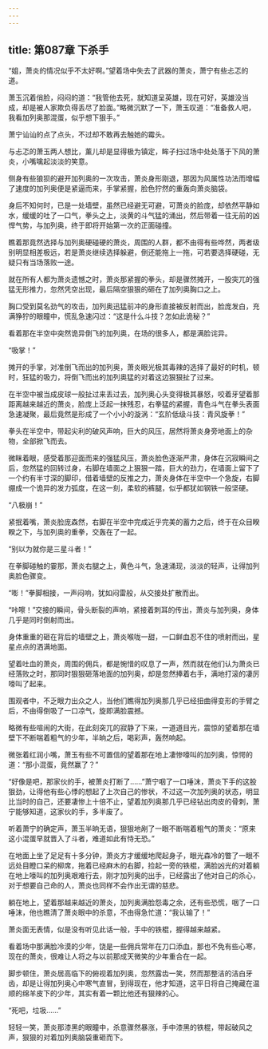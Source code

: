 ```yaml
---
---
---
```

title: 第087章 下杀手
---



“姐，萧炎的情况似乎不太好啊。”望着场中失去了武器的萧炎，萧宁有些忐忑的道。

萧玉沉着俏脸，闷闷的道：“我管他去死，就知道呈英雄，现在可好，英雄没当成，却是被人家欺负得丢尽了脸面。”略微沉默了一下，萧玉叹道：“准备救人吧，我看加列奥那混蛋，似乎想下狠手。”

萧宁讪讪的点了点头，不过却不敢再去触她的霉头。

与忐忑的萧玉两人想比，薰儿却是显得极为镇定，眸子扫过场中处处落于下风的萧炎，小嘴噙起淡淡的笑意。

侧身有些狼狈的避开加列奥的一次攻击，萧炎身形刚退，那因为风属性功法而增幅了速度的加列奥便是紧逼而来，手掌紧握，脸色狞然的重轰向萧炎脑袋。

身后不知何时，已是一处墙壁，虽然已经避无可避，可萧炎的脸庞，却依然平静如水，缓缓的吐了一口气，拳头之上，淡黄的斗气猛的涌出，然后带着一往无前的凶悍气势，与加列奥，终于即将开始第一次的正面碰撞。

瞧着那竟然选择与加列奥硬碰硬的萧炎，周围的人群，都不由得有些哗然，两者级别明显相差极远，若是萧炎继续选择躲避，倒还能拖上一拖，可若要选择硬碰，无疑只有当场落败一途。

就在所有人都为萧炎遗憾之时，萧炎那紧握的拳头，却是骤然摊开，一股突兀的强猛无形推力，忽然凭空出现，最后隔空狠狠的砸在了加列奥胸口之上。

胸口受到莫名劲气的攻击，加列奥迅猛前冲的身形直接被反射而出，脸庞发白，充满狰狞的眼瞳中，慌乱急速闪过：“这是什么斗技？怎如此诡秘？”

看着那在半空中突然诡异倒飞的加列奥，在场的很多人，都是满脸诧异。

“吸掌！”

摊开的手掌，对准倒飞而出的加列奥，萧炎眼光极其毒辣的选择了最好的时机，顿时，狂猛的吸力，将倒飞而出的加列奥猛的对着这边狠狠扯了过来。

在半空中被当成皮球一般扯过来丢过去，加列奥心头变得极其暴怒，咬着牙望着那距离越来越近的萧炎，脸庞上泛起一抹残忍，右拳猛的紧握，青色斗气在拳头表面急速凝聚，最后竟然是形成了一个小小的漩涡：“玄阶低级斗技：青风旋拳！”

拳头在半空中，带起尖利的破风声响，巨大的风压，居然将萧炎身旁地面上的杂物，全部掀飞而去。

微眯着眼，感受着那迎面而来的强猛风压，萧炎脸色逐渐严肃，身体在沉寂瞬间之后，忽然猛的回转过身，右脚在墙面之上狠狠一踏，巨大的劲力，在墙面上留下了一个约有半寸深的脚印，借着墙壁的反推之力，萧炎身体在半空中一个急旋，右脚绷成一个诡异的发力弧度，在这一刻，柔软的裤腿，似乎都犹如钢铁一般坚硬。

“八极崩！”

紧抿着嘴，萧炎脸庞森然，右脚在半空中完成近乎完美的蓄力之后，终于在众目睽睽之下，与加列奥的重拳，交轰在了一起。

“别以为就你是三星斗者！”

在拳脚碰触的霎那，萧炎右腿之上，黄色斗气，急速涌现，淡淡的轻声，让得加列奥脸色骤变。

“嘭！”拳脚相接，一声闷响，犹如闷雷般，从交接处扩散而出。

“咔嚓！”交接的瞬间，骨头断裂的声响，紧接着刺耳的传出，萧炎与加列奥，身体几乎是同时倒射而出。

身体重重的砸在背后的墙壁之上，萧炎喉咙一甜，一口鲜血忍不住的喷射而出，星星点点的洒满地面。

望着吐血的萧炎，周围的佣兵，都是惋惜的叹息了一声，然而就在他们认为萧炎已经落败之时，那同时狠狠砸落地面的加列奥，却是忽然捧着右手，满地打滚的凄厉嚎叫了起来。

围观者中，不乏眼力出众之人，当他们瞧得加列奥那几乎已经扭曲得变形的手臂之后，不由得倒吸了一口凉气，旋即满脸震撼。

略微有些喧闹的大街，在此刻突兀的寂静了下来，一道道目光，震惊的望着那在墙壁下不断喘着粗气的少年，半晌之后，喝彩声，轰然响起。

微张着红润小嘴，萧玉有些不可置信的望着那在地上凄惨嚎叫的加列奥，惊愕的道：“那小混蛋，竟然赢了？”

“好像是吧，那家伙的手，被萧炎打断了……”萧宁咽了一口唾沫，萧炎下手的这股狠劲，让得他有些心悸的想起了上次自己的惨状，不过这一次加列奥的状态，明显比当时的自己，还要凄惨上十倍不止，望着加列奥那几乎已经钻出肉皮的骨刺，萧宁能够知道，这家伙的手，多半废了。

听着萧宁的确定声，萧玉半晌无语，狠狠地剐了一眼不断喘着粗气的萧炎：“原来这小混蛋早就晋入了斗者，难道如此有恃无恐。”

在地面上坐了足足有十多分钟，萧炎方才缓缓地爬起身子，眼光森冷的瞥了一眼不远处目瞪口呆的柳席，拖着已经麻木的右脚，捡起一旁的铁棍，满脸凶光的对着躺在地上嚎叫的加列奥艰难行去，刚才加列奥的出手，已经露出了他对自己的杀心，对于想要自己命的人，萧炎也同样不会作出无谓的慈悲。

躺在地上，望着那越来越近的萧炎，加列奥满脸怨毒之余，还有些恐慌，咽了一口唾沫，他也瞧清了萧炎眼中的杀意，不由得急忙道：“我认输了！”

萧炎面无表情，似是没有听见此话一般，手中的铁棍，握得越来越紧。

看着场中那满脸冷漠的少年，饶是一些佣兵常年在刀口添血，那也不免有些心寒，现在的萧炎，很难让人将之与以前那成天微笑的少年重合在一起。

脚步顿住，萧炎居高临下的俯视着加列奥，忽然露齿一笑，然而那整洁的洁白牙齿，却是让得加列奥心中寒气直冒，到得现在，他才知道，这平日将自己掩藏在温顺的绵羊皮下的少年，其实有着一颗比他还有狠辣的心。

“死吧，垃圾……”

轻轻一笑，萧炎那漆黑的眼瞳中，杀意骤然暴涨，手中漆黑的铁棍，带起破风之声，狠狠的对着加列奥脑袋重砸而下。